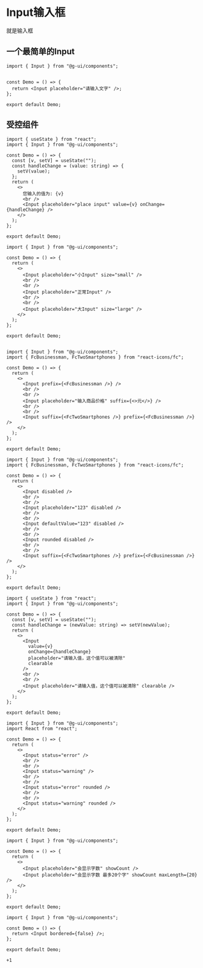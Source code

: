 
# Input输入框

就是输入框

## 一个最简单的Input

<DemoBlock>

<Basic />

```tsx
import { Input } from "@g-ui/components";


const Demo = () => {
  return <Input placeholder="请输入文字" />;
};

export default Demo;
```

</DemoBlock>

## 受控组件

<DemoBlock>

<Controlled />

```tsx
import { useState } from "react";
import { Input } from "@g-ui/components";

const Demo = () => {
  const [v, setV] = useState("");
  const handleChange = (value: string) => {
    setV(value);
  };
  return (
    <>
      您输入的值为: {v}
      <br />
      <Input placeholder="place input" value={v} onChange={handleChange} />
    </>
  );
};

export default Demo;
```

</DemoBlock>


<DemoBlock>

<Size />

```tsx
import { Input } from "@g-ui/components";

const Demo = () => {
  return (
    <>
      <Input placeholder="小Input" size="small" />
      <br />
      <br />
      <Input placeholder="正常Input" />
      <br />
      <br />
      <Input placeholder="大Input" size="large" />
    </>
  );
};

export default Demo;
```

</DemoBlock>

<DemoBlock>

<PrefixAndSuffix />

```tsx

import { Input } from "@g-ui/components";
import { FcBusinessman, FcTwoSmartphones } from "react-icons/fc";

const Demo = () => {
  return (
    <>
      <Input prefix={<FcBusinessman />} />
      <br />
      <br />
      <Input placeholder="输入商品价格" suffix={<>元</>} />
      <br />
      <br />
      <Input suffix={<FcTwoSmartphones />} prefix={<FcBusinessman />} />
    </>
  );
};

export default Demo;
```

</DemoBlock>

<DemoBlock>

<Disabled />

```tsx
import { Input } from "@g-ui/components";
import { FcBusinessman, FcTwoSmartphones } from "react-icons/fc";

const Demo = () => {
  return (
    <>
      <Input disabled />
      <br />
      <br />
      <Input placeholder="123" disabled />
      <br />
      <br />
      <Input defaultValue="123" disabled />
      <br />
      <br />
      <Input rounded disabled />
      <br />
      <br />
      <Input suffix={<FcTwoSmartphones />} prefix={<FcBusinessman />} />
    </>
  );
};

export default Demo;

```

</DemoBlock>


<DemoBlock>

<Clearable />

```tsx
import { useState } from "react";
import { Input } from "@g-ui/components";

const Demo = () => {
  const [v, setV] = useState("");
  const handleChange = (newValue: string) => setV(newValue);
  return (
    <>
      <Input
        value={v}
        onChange={handleChange}
        placeholder="请输入值，这个值可以被清除"
        clearable
      />
      <br />
      <br />
      <Input placeholder="请输入值，这个值可以被清除" clearable />
    </>
  );
};

export default Demo;

```

</DemoBlock>


<DemoBlock>

<Status />

```tsx
import { Input } from "@g-ui/components";
import React from "react";

const Demo = () => {
  return (
    <>
      <Input status="error" />
      <br />
      <br />
      <Input status="warning" />
      <br />
      <br />
      <Input status="error" rounded />
      <br />
      <br />
      <Input status="warning" rounded />
    </>
  );
};

export default Demo;
```

</DemoBlock>

<DemoBlock>

<ShowCount />

```tsx
import { Input } from "@g-ui/components";

const Demo = () => {
  return (
    <>
      <Input placeholder="会显示字数" showCount />
      <Input placeholder="会显示字数 最多20个字" showCount maxLength={20} />
    </>
  );
};

export default Demo;

```

</DemoBlock>


<DemoBlock>

<Borderless />

```tsx
import { Input } from "@g-ui/components";

const Demo = () => {
  return <Input bordered={false} />;
};

export default Demo;
```

</DemoBlock>



<DemoBlock>

<AddOn />

```tsx
+1
```

</DemoBlock>